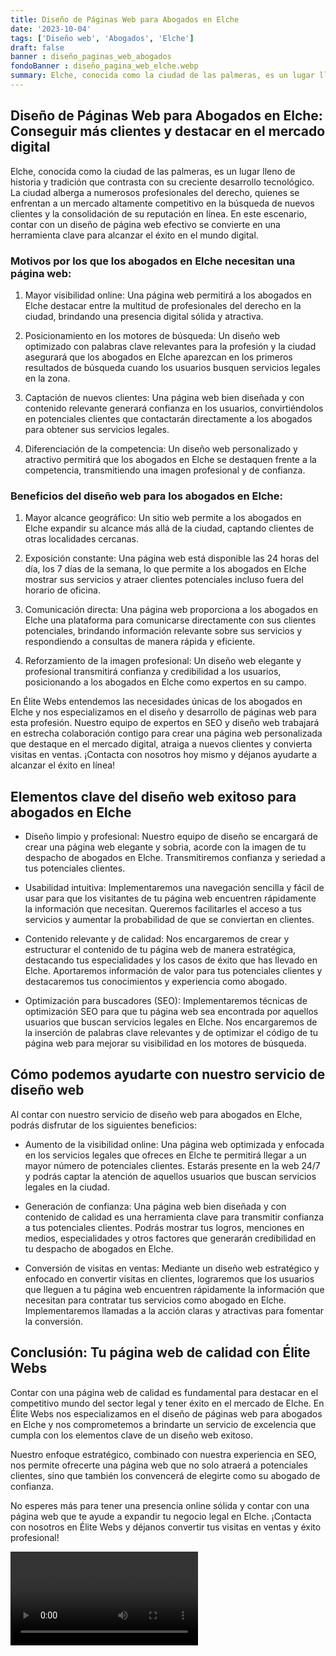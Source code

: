 ```yaml
---
title: Diseño de Páginas Web para Abogados en Elche
date: '2023-10-04'
tags: ['Diseño web', 'Abogados', 'Elche']
draft: false
banner : diseño_paginas_web_abogados
fondoBanner : diseño_pagina_web_elche.webp
summary: Elche, conocida como la ciudad de las palmeras, es un lugar lleno de historia y tradición que contrasta con su creciente desarrollo tecnológico. La ciudad alberga a numerosos profesionales del derecho, quienes se enfrentan a un mercado altamente competitivo en la búsqueda de nuevos clientes y la consolidación de su reputación en línea. En este escenario, contar con un diseño de página web efectivo se convierte en una herramienta clave para alcanzar el éxito en el mundo digital.
---
```


## Diseño de Páginas Web para Abogados en Elche: Conseguir más clientes y destacar en el mercado digital

Elche, conocida como la ciudad de las palmeras, es un lugar lleno de historia y tradición que contrasta con su creciente desarrollo tecnológico. La ciudad alberga a numerosos profesionales del derecho, quienes se enfrentan a un mercado altamente competitivo en la búsqueda de nuevos clientes y la consolidación de su reputación en línea. En este escenario, contar con un diseño de página web efectivo se convierte en una herramienta clave para alcanzar el éxito en el mundo digital.

### Motivos por los que los abogados en Elche necesitan una página web:

1. Mayor visibilidad online: Una página web permitirá a los abogados en Elche destacar entre la multitud de profesionales del derecho en la ciudad, brindando una presencia digital sólida y atractiva.

2. Posicionamiento en los motores de búsqueda: Un diseño web optimizado con palabras clave relevantes para la profesión y la ciudad asegurará que los abogados en Elche aparezcan en los primeros resultados de búsqueda cuando los usuarios busquen servicios legales en la zona.

3. Captación de nuevos clientes: Una página web bien diseñada y con contenido relevante generará confianza en los usuarios, convirtiéndolos en potenciales clientes que contactarán directamente a los abogados para obtener sus servicios legales.

4. Diferenciación de la competencia: Un diseño web personalizado y atractivo permitirá que los abogados en Elche se destaquen frente a la competencia, transmitiendo una imagen profesional y de confianza.

### Beneficios del diseño web para los abogados en Elche:

1. Mayor alcance geográfico: Un sitio web permite a los abogados en Elche expandir su alcance más allá de la ciudad, captando clientes de otras localidades cercanas.

2. Exposición constante: Una página web está disponible las 24 horas del día, los 7 días de la semana, lo que permite a los abogados en Elche mostrar sus servicios y atraer clientes potenciales incluso fuera del horario de oficina.

3. Comunicación directa: Una página web proporciona a los abogados en Elche una plataforma para comunicarse directamente con sus clientes potenciales, brindando información relevante sobre sus servicios y respondiendo a consultas de manera rápida y eficiente.

4. Reforzamiento de la imagen profesional: Un diseño web elegante y profesional transmitirá confianza y credibilidad a los usuarios, posicionando a los abogados en Elche como expertos en su campo.

En Élite Webs entendemos las necesidades únicas de los abogados en Elche y nos especializamos en el diseño y desarrollo de páginas web para esta profesión. Nuestro equipo de expertos en SEO y diseño web trabajará en estrecha colaboración contigo para crear una página web personalizada que destaque en el mercado digital, atraiga a nuevos clientes y convierta visitas en ventas. ¡Contacta con nosotros hoy mismo y déjanos ayudarte a alcanzar el éxito en línea!

<GifSeo />

<Cta />

## Elementos clave del diseño web exitoso para abogados en Elche

- Diseño limpio y profesional: Nuestro equipo de diseño se encargará de crear una página web elegante y sobria, acorde con la imagen de tu despacho de abogados en Elche. Transmitiremos confianza y seriedad a tus potenciales clientes.

- Usabilidad intuitiva: Implementaremos una navegación sencilla y fácil de usar para que los visitantes de tu página web encuentren rápidamente la información que necesitan. Queremos facilitarles el acceso a tus servicios y aumentar la probabilidad de que se conviertan en clientes.

- Contenido relevante y de calidad: Nos encargaremos de crear y estructurar el contenido de tu página web de manera estratégica, destacando tus especialidades y los casos de éxito que has llevado en Elche. Aportaremos información de valor para tus potenciales clientes y destacaremos tus conocimientos y experiencia como abogado.

- Optimización para buscadores (SEO): Implementaremos técnicas de optimización SEO para que tu página web sea encontrada por aquellos usuarios que buscan servicios legales en Elche. Nos encargaremos de la inserción de palabras clave relevantes y de optimizar el código de tu página web para mejorar su visibilidad en los motores de búsqueda.

## Cómo podemos ayudarte con nuestro servicio de diseño web

Al contar con nuestro servicio de diseño web para abogados en Elche, podrás disfrutar de los siguientes beneficios:

- Aumento de la visibilidad online: Una página web optimizada y enfocada en los servicios legales que ofreces en Elche te permitirá llegar a un mayor número de potenciales clientes. Estarás presente en la web 24/7 y podrás captar la atención de aquellos usuarios que buscan servicios legales en la ciudad.

- Generación de confianza: Una página web bien diseñada y con contenido de calidad es una herramienta clave para transmitir confianza a tus potenciales clientes. Podrás mostrar tus logros, menciones en medios, especialidades y otros factores que generarán credibilidad en tu despacho de abogados en Elche.

- Conversión de visitas en ventas: Mediante un diseño web estratégico y enfocado en convertir visitas en clientes, lograremos que los usuarios que lleguen a tu página web encuentren rápidamente la información que necesitan para contratar tus servicios como abogado en Elche. Implementaremos llamadas a la acción claras y atractivas para fomentar la conversión.

## Conclusión: Tu página web de calidad con Élite Webs

Contar con una página web de calidad es fundamental para destacar en el competitivo mundo del sector legal y tener éxito en el mercado de Elche. En Élite Webs nos especializamos en el diseño de páginas web para abogados en Elche y nos comprometemos a brindarte un servicio de excelencia que cumpla con los elementos clave de un diseño web exitoso.

Nuestro enfoque estratégico, combinado con nuestra experiencia en SEO, nos permite ofrecerte una página web que no solo atraerá a potenciales clientes, sino que también los convencerá de elegirte como su abogado de confianza.

No esperes más para tener una presencia online sólida y contar con una página web que te ayude a expandir tu negocio legal en Elche. ¡Contacta con nosotros en Élite Webs y déjanos convertir tus visitas en ventas y éxito profesional!

<Video />

<CtaBot job='Abogados' city='Elche'/>

<Gmaps query='Elche+españa+maps' />